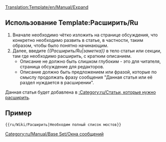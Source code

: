 <noinclude>[[Translation:Template/en/Manual/Expand]]</noinclude><noinclude></noinclude>{{en/Ambox| type  = notice
| image = en/Manual/Paper-plus.png
| text  = Данная статья или её раздел нуждается в '''расширении'''.<br/>{{{1|}}}
<div style="font-size: 80%">
*Вы можете найти более подробную информацию о том, что именно необходимо сделать, на странице [[Talk:{{PAGENAME}}|обсуждения]] данной статьи.
*Используйте [[en/Wiki/Manual of Style|руководство по стилю]] для корректного редактирования.
*Помните, необходимо удалить данный шаблон после того, как статья будет расширена.
</div>
}}<includeonly>{{{2|[[Category:ru/Статьи, которые нужно расширить]]}}}</includeonly><noinclude>

==Использование Template:Расширить/Ru==
#Вначале необходимо чётко изложить на странице обсуждения, что конкретно необходимо развить в статье, в частности, таким образом, чтобы было понятно начинающим.  
#Далее, введите ''<nowiki>{{</nowiki>Расширить/Ru|заметка<nowiki>}}</nowiki>'' в тело статьи или секции, там где необходимо расширить, с кратким описанием.  
#*Описание не должно быть слишком глубоким - это для читателя, страница обсуждение для редакторов.
#*Описание должно быть предложением или фразой, которые по смыслу продолжать фразу сообщения "Данная статья или её раздел нуждается в расширении".

Данная статья будет добавлена в [[:Category:ru/Статьи, которые нужно расширить]].

==Пример==
<pre>{{ru/Wiki/Расширить|Необходим полный список мостов}}</pre>
{{ru/Wiki/Расширить|Необходим полный список мостов|2=}}


[[Category:ru/Manual/Base Set/Окна сообщений]]</noinclude>
